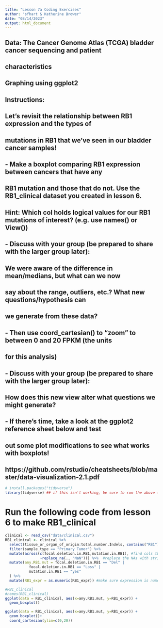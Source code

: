 ```yaml
---
title: "Lesson 7a Coding Exercises"
author: "sfhart & Katherine Brower"
date: "08/14/2023"
output: html_document
---
```


## Data: The Cancer Genome Atlas (TCGA) bladder cancer sequencing and patient
##       characteristics


## Graphing using ggplot2

## Instructions:
## Let's revisit the relationship between RB1 expression and the types of
## mutations in RB1 that we've seen in our bladder cancer samples!
##  - Make a boxplot comparing RB1 expression between cancers that have any
##    RB1 mutation and those that do not. Use the RB1_clinical dataset you created in lesson 6.
##    Hint: Which col holds logical values for our RB1 mutations of interest? (e.g. use names() or View())
##  - Discuss with your group (be prepared to share with the larger group later):
##    We were aware of the difference in mean/medians, but what can we now
##      say about the range, outliers, etc.? What new questions/hypothesis can
##      we generate from these data?
##  - Then use coord_cartesian() to "zoom" to between 0 and 20 FPKM (the units
##    for this analysis)
##  - Discuss with your group (be prepared to share with the larger group later):
##    How does this new view alter what questions we might generate?
##  - If there's time, take a look at the ggplot2 reference sheet below and test
##    out some plot modifications to see what works with boxplots!
##    https://github.com/rstudio/cheatsheets/blob/master/data-visualization-2.1.pdf



```r
# install.packages("tidyverse")
library(tidyverse) ## if this isn't working, be sure to run the above (uncomment first)
```

# Run the following code from lesson 6 to make RB1_clinical
```r
clinical <- read_csv("data/clinical.csv")
RB1_clinical <- clinical %>%
  select(tissue_or_organ_of_origin:total.number.Indels, contains("RB1")) %>%
  filter(sample_type == "Primary Tumor") %>%
  mutate(across(c(focal.deletion.in.RB1,mutation.in.RB1), #find cols that contain "RB1"
                ~replace_na(., "NaN"))) %>%  #replace the NAs with strings
  mutate(any.RB1.mut = focal.deletion.in.RB1 == "Del" |
           focal.deletion.in.RB1 == "Loss" |
           mutation.in.RB1 == "yes"
  ) %>%
  mutate(RB1_expr = as.numeric(RB1_expr)) #make sure expression is numeric just in case
```

```r
#RB1_clinical
#names(RB1_clinical)
ggplot(data = RB1_clinical, aes(x=any.RB1.mut, y=RB1_expr)) +
  geom_boxplot()
```

```r
ggplot(data = RB1_clinical, aes(x=any.RB1.mut, y=RB1_expr)) +
  geom_boxplot()+
  coord_cartesian(ylim=c(0,20))
```


